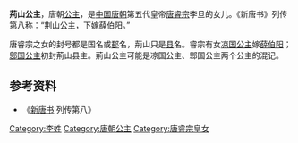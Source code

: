 {{東亞女性歷史人物
| 名稱=荊山公主
| 身份=[[唐朝|唐朝]]公主
| 畫像=
| 說明=
| 姓=李
| 名=
| 封爵=[[公主|公主]]
| 位號=
| 封號=荊山公主
| 出生年=
| 逝世年=
| 諡號=
| 墳墓=
| 父親=[[唐睿宗|唐睿宗]]
| 同胞兄弟=
| 母親=
|}}


'''荊山公主'''，唐朝[[公主|公主]]，是[[中国|中国]][[唐朝|唐朝]]第五代皇帝[[唐睿宗|唐睿宗]]李旦的女儿。《新唐书》列传第八称：“荆山公主，下嫁薛伯阳。”

唐睿宗之女的封号都是国名或[[郡|郡]]名，荊山只是[[县|县]]名。睿宗有女[[凉国公主|凉国公主]]嫁[[薛伯阳|薛伯阳]]；[[鄎国公主|鄎国公主]]初封荊山县主。荊山公主可能是凉国公主、鄎国公主两个公主的混记。  

== 参考资料 ==
*《[[新唐书|新唐书]] 列传第八》

[[Category:李姓|Category:李姓]]
[[Category:唐朝公主|Category:唐朝公主]]
[[Category:唐睿宗皇女|Category:唐睿宗皇女]]